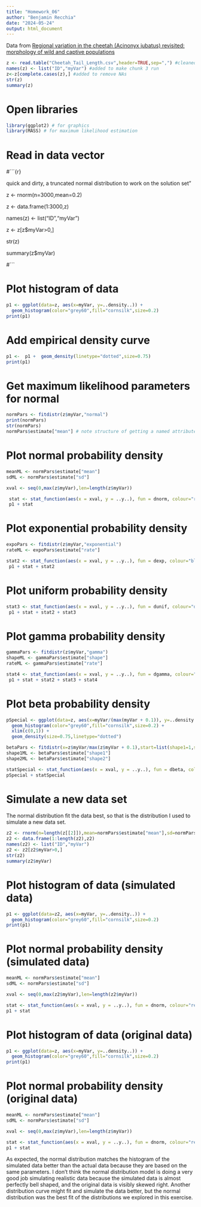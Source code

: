 ```yaml
---
title: "Homework_06"
author: "Benjamin Recchia"
date: "2024-05-24"
output: html_document
---
```

Data from [Regional variation in the cheetah (Acinonyx jubatus) revisited: morphology of wild and captive populations](https://datadryad.org/stash/dataset/doi:10.5061/dryad.95x69p8fg)

```r
z <- read.table("Cheetah_Tail_Length.csv",header=TRUE,sep=",") #cleaned data linked above
names(z) <- list("ID","myVar") #added to make chunk 3 run
z<-z[complete.cases(z),] #added to remove NAs
str(z)
summary(z)
```

# Open libraries
```r
library(ggplot2) # for graphics
library(MASS) # for maximum likelihood estimation
```

# Read in data vector
#```{r}

quick and dirty, a truncated normal distribution to work on the solution set"

z <- rnorm(n=3000,mean=0.2)

z <- data.frame(1:3000,z)

names(z) <- list("ID","myVar")

z <- z[z$myVar>0,]

str(z)

summary(z$myVar)

#```

# Plot histogram of data
```r
p1 <- ggplot(data=z, aes(x=myVar, y=..density..)) +
  geom_histogram(color="grey60",fill="cornsilk",size=0.2) 
print(p1)
```

# Add empirical density curve
```r
p1 <-  p1 +  geom_density(linetype="dotted",size=0.75)
print(p1)
```

# Get maximum likelihood parameters for normal
```r
normPars <- fitdistr(z$myVar,"normal")
print(normPars)
str(normPars)
normPars$estimate["mean"] # note structure of getting a named attribute
```

# Plot normal probability density
```r
meanML <- normPars$estimate["mean"]
sdML <- normPars$estimate["sd"]

xval <- seq(0,max(z$myVar),len=length(z$myVar))

 stat <- stat_function(aes(x = xval, y = ..y..), fun = dnorm, colour="red", n = length(z$myVar), args = list(mean = meanML, sd = sdML))
 p1 + stat
```

# Plot exponential probability density
```r
expoPars <- fitdistr(z$myVar,"exponential")
rateML <- expoPars$estimate["rate"]

stat2 <- stat_function(aes(x = xval, y = ..y..), fun = dexp, colour="blue", n = length(z$myVar), args = list(rate=rateML))
 p1 + stat + stat2
```

# Plot uniform probability density
```r
stat3 <- stat_function(aes(x = xval, y = ..y..), fun = dunif, colour="darkgreen", n = length(z$myVar), args = list(min=min(z$myVar), max=max(z$myVar)))
 p1 + stat + stat2 + stat3
```

# Plot gamma probability density
```r
gammaPars <- fitdistr(z$myVar,"gamma")
shapeML <- gammaPars$estimate["shape"]
rateML <- gammaPars$estimate["rate"]

stat4 <- stat_function(aes(x = xval, y = ..y..), fun = dgamma, colour="brown", n = length(z$myVar), args = list(shape=shapeML, rate=rateML))
 p1 + stat + stat2 + stat3 + stat4
```

# Plot beta probability density
```r
pSpecial <- ggplot(data=z, aes(x=myVar/(max(myVar + 0.1)), y=..density..)) +
  geom_histogram(color="grey60",fill="cornsilk",size=0.2) + 
  xlim(c(0,1)) +
  geom_density(size=0.75,linetype="dotted")

betaPars <- fitdistr(x=z$myVar/max(z$myVar + 0.1),start=list(shape1=1,shape2=2),"beta")
shape1ML <- betaPars$estimate["shape1"]
shape2ML <- betaPars$estimate["shape2"]

statSpecial <- stat_function(aes(x = xval, y = ..y..), fun = dbeta, colour="orchid", n = length(z$myVar), args = list(shape1=shape1ML,shape2=shape2ML))
pSpecial + statSpecial
```

# Simulate a new data set
The normal distribution fit the data best, so that is the distribution I used to simulate a new data set.
```r
z2 <- rnorm(n=length(z[[2]]),mean=normPars$estimate["mean"],sd=normPars$estimate["sd"])
z2 <- data.frame(1:length(z2),z2)
names(z2) <- list("ID","myVar")
z2 <- z2[z2$myVar>0,]
str(z2)
summary(z2$myVar)
```

# Plot histogram of data (simulated data)
```r
p1 <- ggplot(data=z2, aes(x=myVar, y=..density..)) +
  geom_histogram(color="grey60",fill="cornsilk",size=0.2) 
print(p1)
```

# Plot normal probability density (simulated data)
```r
meanML <- normPars$estimate["mean"]
sdML <- normPars$estimate["sd"]

xval <- seq(0,max(z2$myVar),len=length(z2$myVar))

stat <- stat_function(aes(x = xval, y = ..y..), fun = dnorm, colour="red", n = length(z2$myVar), args = list(mean = meanML, sd = sdML))
p1 + stat
```

# Plot histogram of data (original data)
```r
p1 <- ggplot(data=z, aes(x=myVar, y=..density..)) +
  geom_histogram(color="grey60",fill="cornsilk",size=0.2) 
print(p1)
```

# Plot normal probability density (original data)
```r
meanML <- normPars$estimate["mean"]
sdML <- normPars$estimate["sd"]

xval <- seq(0,max(z$myVar),len=length(z$myVar))

stat <- stat_function(aes(x = xval, y = ..y..), fun = dnorm, colour="red", n = length(z$myVar), args = list(mean = meanML, sd = sdML))
p1 + stat
```

As expected, the normal distribution matches the histogram of the simulated data better than the actual data because they are based on the same parameters. I don't think the normal distribution model is doing a very good job simulating realistic data because the simulated data is almost perfectly bell shaped, and the original data is visibly skewed right. Another distribution curve might fit and simulate the data better, but the normal distribution was the best fit of the distributions we explored in this exercise.
